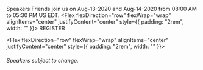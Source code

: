 
<Hidden as="h1">Speakers</Hidden>
<Card>
<Text>
Friends join us on Aug-13-2020 and Aug-14-2020 from 08:00 AM to 05:30 PM US EDT.
</Text>
</Card>
<Flex flexDirection="row" flexWrap="wrap" alignItems="center" justifyContent="center" style={{ padding: "2rem", width: "" }}>
<ButtonLink
            href="https://www.eventbrite.com/e/javascript-and-friends-conference-2020-registration-109564969774"
            alignSelf="center"
            mr={40}
            target="_blank" rel="noopener noreferrer"
          >
            REGISTER
          </ButtonLink>          
</Flex>        

<Flex flexDirection="row" flexWrap="wrap" alignItems="center" justifyContent="center" style={{ padding: "2rem", width: "" }}>

<Speaker name="Alex Carroll" Image={alexcarrolImage} 
twitter="" 
linkedin="alexandertcarroll" 
 />

<Speaker name="Alejandro Mercado" Image={alexImage} 
twitter="alexmarket" 
linkedin="alexmarket" 
 /> 

 <Speaker name="Arun" Image={arunImage} 
twitter="amdsouza92" 
linkedin="arunmichaeldsouza" 
 />

  <Speaker name="Ashley Narcisse" Image={ashleyImage} 
twitter="_darkfadr" 
linkedin="anarcisse" 
 />

<Speaker name="Bekah Hawrot Weigel" Image={bekahImage} 
twitter="bekahhw" 
linkedin="bekah-hawrot-weigel" 
 />

<Speaker name="Bill Churchill" Image={billChurchillImage} 
twitter="" 
linkedin="wmchurchill3" 
 />

 <Speaker name="Bob Fornal" Image={bobFornalImage} 
twitter="rfornal" 
linkedin="rfornal" 
 />

 <Speaker name="Chris Silivestru" Image={chrisImage} 
twitter="" 
linkedin="chrissilivestru" 
 />

 <Speaker name="Crux Conception" Image={cruxImage} 
twitter="CruxConception" 
linkedin="crux-conception" 
 />
 
 <Speaker name="David Neal" Image={davidNealImage} 
twitter="reverentgeek" 
linkedin="davidneal" 
 />

 <Speaker name="Deneisha Franklin" Image={deneishaImage} 
twitter="" 
linkedin="deneisha-franklin-8b9b35109" 
 />
 

  <Speaker name="Eric Bishard" Image={ericbishardImage} 
twitter="httpJunkie" 
linkedin="eric-b" 
 />

  <Speaker name="Eric Potter" Image={ericPotterImage} 
twitter="pottereric" 
linkedin="eric-potter-07955742" 
 />

 <Speaker name="Erik J. Olson" Image={ericOlsonImage} 
twitter="amerikjolson" 
linkedin="iamerikjolson" 
 />

  <Speaker name="Guy Royse" Image={guyImage} 
twitter="guyroyse" 
linkedin="groyse" 
 />

 <Speaker name="Håkan Silfvernagel" Image={hakanImage} 
twitter="agrevlis" 
linkedin="hakansilfvernagel" 
 />

 <Speaker name="Jamie Wright" Image={jamieImage} 
twitter="jwright" 
linkedin="brilliantfantastic" 
 />

  <Speaker name="Jerry Valentine" Image={jerryImage} 
twitter="@JerryV513_" 
linkedin="jerry-valentine-24610b194" 
 />

 
 <Speaker name="Jeremy Meiss" Image={jeremyImage} 
twitter="IAmJerdog" 
linkedin="jeremymeiss" 
 />
 
 <Speaker name="Joel Lord" Image={joelImage} 
twitter="joel__lord" 
linkedin="joel-lord" 
 />

  <Speaker name="John SJ Anderson" Image={johnImage} 
twitter="genehack" 
linkedin="johnsjanderson" 
 />

 
  <Speaker name="Jordan Powell" Image={jordanImage} 
twitter="jordanpowell88" 
linkedin="jpdesigning" 
 />

 <Speaker name="Martine Dowden" Image={martineImage} 
twitter="Martine_Dowden" 
linkedin="martinedowden" 
 />

<Speaker name="Melanie McGee" Image={melanie_mcgeeImage} 
twitter="MelKMcGee" 
linkedin="melmcgee" 
 />

 <Speaker name="Michael Leners" Image={michaelImage} 
twitter="micLeners" 
linkedin="micleners" 
 />

<Speaker name="Michael Richardson" Image={michaelRichardImage} 
twitter="anaccidentaldev" 
linkedin="accidentaldeveloper" 
 />

 <Speaker name="Mike Hand" Image={mikehandImage} 
twitter="_secondhand" 
linkedin="mike-hand-55152917" 
 />

<Speaker name="Palmidia" Image={palmidiaImage} 
twitter="Jetzable" 
linkedin="jetzable" 
 />

<Speaker name="Rob Richardson" Image={robRichardsonImage} 
twitter="rob_rich" 
linkedin="erobrich" 
 />

<Speaker name="Robert Aboukhalil" Image={robertImage} 
twitter="RobAboukhalil" 
linkedin="robertaboukhalil" 
 />

 <Speaker name="Russell Skaggs" Image={russelImage} 
twitter="russellskaggs" 
linkedin="russellskaggs" 
 />

 <Speaker name="Ryan Cromwell" Image={ryanImage} 
twitter="cromwellryan" 
linkedin="cromwellryan" 
 />

  <Speaker name="Sarah Dutkiewicz" Image={sarahImage} 
twitter="sadukie" 
linkedin="sadukie" 
 />


  <Speaker name="Shodipo Ayomide" Image={shodipoImage} 
twitter="developerayo" 
linkedin="shodipo-ayomide" 
 />

 <Speaker name="Tamas Piros" Image={tamasImage} 
twitter="tpiros" 
linkedin="tamaspiros" 
 />

 <Speaker name="Ted Pennings" Image={tedImage} 
twitter="thesleepyvegan" 
linkedin="tedpennings" 
 />

 <Speaker name="Tyler Blake" Image={tylerImage} 
twitter="TylerBlakeLOU" 
linkedin="tyler-blake-2637274b" 
 />

  <Speaker name="Vladimir Repin" Image={vladimirImage} 
twitter="" 
linkedin="" 
 />

</Flex>

###### Speakers subject to change.

